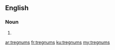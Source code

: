 ==English==

===Noun===
{{head|en}}

# {{plural of|tregnum}}

[[ar:tregnums]]
[[fr:tregnums]]
[[ku:tregnums]]
[[my:tregnums]]